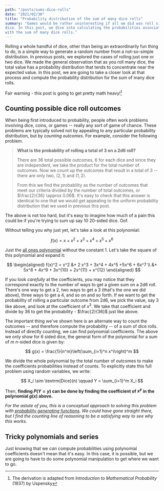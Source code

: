 ```yaml
---
path: "/posts/sums-dice-rolls"
date: "2021/02/30"
title: "Probability distribution of the sum of many dice rolls"
summary: "Games would be rather uninteresting if all we did was roll single
dice. In this post, we dive into calculating the probabilities associated
with the sum of many dice rolls."
---
```



Rolling a whole handful of dice, other than being an extraordinarily fun 
thing to do, is a simple way to generate a random number from a not-so-simple 
distribution. In <Link to="/posts/dice-roll-probability">previous</Link> <Link to="/posts/dice-roll-expectations">posts</Link>, we explored the
 cases of rolling just one or two dice. We made the general
observation that as you roll many dice, the total value has a probability
distribution that tends to concentrate near the expected value. In this post,
we are going to take a closer look at that process and compute the probability 
distribution for the sum of many dice rolls.

Fair warning - this post is going to get pretty math heavy![^1]

[^1]: The derivation is adapted from _Introduction to Mathematical Probability_ (1937) by Uspensky

## Counting possible dice roll outcomes

When being first introduced to probability, people often work problems 
involving dice, coins, or games -- really any sort of game of chance. These 
problems are typically solved not by appealing to any particular probability 
distribution, but by _counting outcomes_. For example, consider the following
problem. 

> **What is the probability of rolling a total of 3 on a 2d6 roll?**
> 
> There are 36 total possible outcomes, 6 for each dice and since they are 
> independent, we take the product for the total number of outcomes. Now we 
> count up the outcomes that result in a total of 3 -- there are only two, 
> $(2, 1)$ and $(1, 2)$. 
> 
> From this we find the probability as the number of outcomes that meet our
> criteria divided by the number of total outcomes, or $\frac{2}{36} \approx 0.06$.
> It's easy to check that this answer is identical to one that we would get 
> appealing to the uniform probability distribution that we used in <Link to="/posts/dice-roll-probability">previous</Link> this post.

The above is not too hard, but it's easy to imagine how much of a pain
this could be if you're trying to sum up say 10 20-sided dice. Oof. 

Without telling you why just yet, let's take a look at this polynomial:

$$
f(x) = x + x^2 + x^3 + x^4 + x^5 + x^6
$$

Just the [all ones polynomial](https://en.wikipedia.org/wiki/All_one_polynomial)
without the constant 1. Let's take the square of this polynomial and expand it:

$$
\begin{aligned}
f(x)^2 = x^2 &+ 2 x^3 + 3x^4 + 4x^5 +5x^6 + 6x^7 \\
&+ 5x^8 + 4x^9 + 3x^{10} + 2x^{11} + x^{12}
\end{aligned}
$$

If you look _carefully_ at the coefficients, you may notice that they correspond
exactly to the number of ways to get a given sum on a 2d6 roll. There's one way 
to get a 2, two ways to get a 3 (that's the one we did above), three ways to
get a 4, and so on and so forth. If we want to get the probability of rolling 
a particular outcome from 2d6, we pick the value, say 3 like above, and look 
at the coefficient of $x^3$. We take that coefficient and divide by 36 to get 
the probability - $\frac{2}{36}$ just like above.

The important thing we've shown here is an alternate way to count the 
outcomes -- and therefore compute the probability -- of a sum of dice rolls.
Instead of directly counting, we can find polynomial coefficients.
The above we only show for 6 sided dice, the general form of the polynomial 
for a sum of $m$ $n$-sided dice is given by:

$$
g(x) = \frac{1}{n^m}\left(\sum_{i=1}^n x^i\right)^m
$$ 

We divide the whole polynomial by the total number of outcomes to make
the coefficients probabilities instead of counts. To explicitly state this
full problem using random variables, we write:

$$
X_i \sim \textrm{Dice}(n) \qquad Y = \sum_{i=1}^m X_i
$$

Then, **finding $P(Y=y)$ can be done by finding the coefficient of 
$x^y$ in the polynomial $g(x)$ above.**

_For the astute of you, this is a conceptual approach to solving
this problem with [probability generating functions](https://en.wikipedia.org/wiki/Probability-generating_function). We could have gone straight there, but
I find the counting line of reasoning to be a satisfying way to see why this
works._

## Tricky polynomials and series

Just knowing that we _can_ compute probabilities using polynomial 
coefficients doesn't mean that it's easy. In this case, it is possible, 
but we are going to have to do some polynomial manipulation to get where
we want to go.
